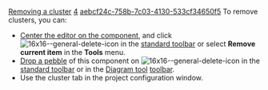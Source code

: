 [[Property:title|Removing a cluster]]
[[Property:weight|4]]
[[Property:uuid|aebcf24c-758b-7c03-4130-533cf34650f5]]
To remove clusters, you can: 
*  [[Centering tools on a component|Center the editor on the component]], and click  [[Image:16x16--general-delete-icon]]  in the [[Main toolbars|standard toolbar]] or select '''Remove current item''' in the '''Tools''' menu. 
*  [[Pick-and-drop mechanism|Drop a pebble]] of this component on  [[Image:16x16--general-delete-icon]]  in the [[Main toolbars|standard toolbar]] or in the [[Diagram tool]] [[Diagram toolbar|toolbar]]. 
* Use the cluster tab in the project configuration window.

{{seealso|<br/>
[[Adding a cluster|Adding a cluster]]  }}




